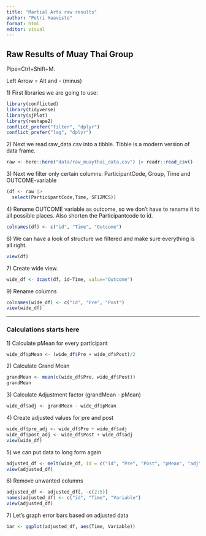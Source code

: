 ```yaml
---
title: "Martial Arts raw results"
author: "Petri Haavisto"
format: html
editor: visual
---
```


## Raw Results of Muay Thai Group

Pipe=Ctrl+Shift+M.

Left Arrow = Alt and - (minus)

1\) First libraries we are going to use:

```r
library(conflicted)  
library(tidyverse)
library(sjPlot)
library(reshape2)
conflict_prefer("filter", "dplyr")
conflict_prefer("lag", "dplyr")
```

2\) Next we read raw_data.csv into a tibble. Tibble is a modern version of data frame.

```r
raw <- here::here("data/raw_muaythai_data.csv") |> readr::read_csv()
```

3\) Next we filter only certain columns: ParticipantCode, Group, Time and OUTCOME-variable

```r
(df <- raw |> 
  select(ParticipantCode,Time, SF12MCS))
```

4\) Rename OUTCOME variable as outcome, so we don't have to rename it to all possible places. Also shorten the Participantcode to id.

```r
colnames(df) <- c("id", "Time", "Outcome")
```

6\) We can have a look of structure we filtered and make sure everything is all right.

```r
view(df)
```

7\) Create wide view.

```r
wide_df <- dcast(df, id~Time, value="Outcome")
```

9\) Rename columns

```r
colnames(wide_df) <- c("id", "Pre", "Post")
view(wide_df)
```

------------------------------------------------------------------------

### Calculations starts here

1\) Calculate pMean for every participant

```r
wide_df$pMean <- (wide_df$Pre + wide_df$Post)/2 
```

2\) Calculate Grand Mean

```r
grandMean <- mean(c(wide_df$Pre, wide_df$Post))
grandMean
```

3\) Calculate Adjustment factor (grandMean - pMean)

```r
wide_df$adj <- grandMean - wide_df$pMean
```

4\) Create adjusted values for pre and post

```r
wide_df$pre_adj <- wide_df$Pre + wide_df$adj
wide_df$post_adj <- wide_df$Post + wide_df$adj
view(wide_df)
```

5\) we can put data to long form again

```r
adjusted_df <- melt(wide_df, id = c("id", "Pre", "Post", "pMean", "adj"), measured = c("pre_adj", "real_adj"))
view(adjusted_df)
```

6\) Remove unwanted columns

```r
adjusted_df <- adjusted_df[, -c(2:5)]
names(adjusted_df) <- c("id", "Time", "Variable")
view(adjusted_df)
```

7\) Let's graph error bars based on adjusted data

```r
bar <- ggplot(adjusted_df, aes(Time, Variable))
```

